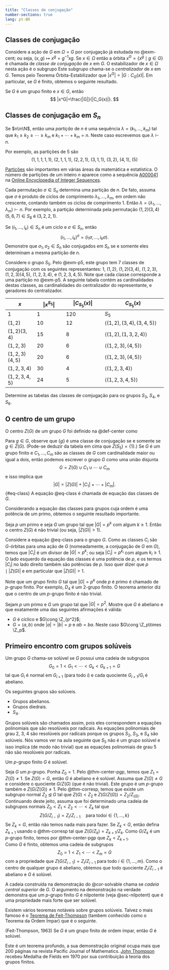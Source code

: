 ```yaml
---
title: "Classes de conjugação"
number-sections: true
lang: pt-BR
---
```


## Classes de conjugação




Considere a ação de $G$ em $\Omega=G$ por conjugação já estudada no @exm-cent; ou seja, $(x,g)\mapsto x^g=g^{-1}xg$. Se $x\in \Omega$ então a órbita $x^G=\{x^g \mid g\in G\}$ é chamada de *classe de conjugação* de $x$ em $G$. O estabilizador de $x\in \Omega$ nesta ação é o subgrupo
\begin{eqnarray*}
G_x&=&C_G(x)=\{g\in G\mid g^{-1}xg= x\}\\&=&\{g\in G\mid xg= gx\}.
\end{eqnarray*}
Este subgrupo chama-se o *centralizador* de $x$ em $G$. Temos pelo Teorema Órbita-Estabilizador que $|x^G|=|G:C_G(x)|$. Em particular, se $G$ é finito, obtemos o seguinte resultado.

:::{#prp-class-cent}
Se $G$ é um grupo finito e $x\in G$, então
$$
|x^G|=\frac{|G|}{|C_G(x)|}.
$$
:::

## Classes de conjugação em $S_n$

:::{#def-partition}
Se $n\in\N$, então uma *partição* de $n$ é uma sequẽncia $\lambda=(k_1,\ldots,k_m)$ tal que  $k_1\geq k_2\geq\cdots\geq k_m$ e $k_1+\cdots+k_m=n$. Neste caso escrevemos que 
$\lambda\vdash n$. 
:::

:::{#exm-p5}
Por exemplo, as partições de $5$ são 
$$
(1,1,1,1,1),\ (2,1,1,1),\ (2,2,1),\ (3,1,1),\ (3,2),\ (4,1),\ (5) 
$$
:::

[Partições](https://en.wikipedia.org/wiki/Integer_partition) são importantes em várias áreas da matemática e estatística. O número de partições de um inteiro $n$ aparece como a sequência [A000041](https://oeis.org/A000041) na [Online Encyclopedia of Integer Sequences](https://oeis.org/).

:::{#exm-perm-part}
Cada permutação $\sigma\in S_n$ determina uma partição de $n$. De fato, assuma que $\sigma$ é produto de ciclos de comprimento $\lambda_1,\ldots,\lambda_m$, em ordem não crescente, contando também os ciclos de comprimento $1$. Então $\lambda=(\lambda_1,\ldots,\lambda_m)\vdash n$. Por exemplo, a partição determinada pela permutação $(1,2)(3,4)(5,6,7)\in S_8$ é $(3,2,2,1)$. 
:::

:::{#exr-class-cent}
Se $(i_1,\ldots,i_k)\in S_n$ é um ciclo e $\sigma\in S_n$, então 
$$ 
    (i_1,\ldots,i_k)^\sigma=(i_1\sigma,\ldots,i_k\sigma). 
$$
Demonstre que $\sigma_1,\sigma_2\in S_n$ são conjugados em $S_n$ se e somente eles determinam a mesma partição de $n$. 
:::

:::{#exm-classes-s5}
Considere o grupo $S_5$. Pelo @exm-p5, este grupo tem 7 classes de conjugação com os seguintes representantes: $1$, $(1,2)$, $(1,2)(3,4)$, $(1,2,3)$, $(1,2,3)(4,5)$, $(1,2,3,4)$, e $(1,2,3,4,5)$. Note que cada classe corresponde a uma partição no @exm-p5. A seguinte tabela contém as cardinalidades destas classes, as cardinalidades do centralizador do representante, e geradores do centralizador.


| $x$                | $|x^{S_5}|$        | $|C_{S_5}(x)|$           | $C_{S_5}(x)$                           | 
| ------------------ | ------------------ | ------------------------ | -------------------------------------- |
| $1$                | $1$                | $120$                    | $S_5$                                  |
| $(1,2)$            | $10$               | $12$                     | $\left<(1,2),(3,4),(3,4,5)\right>$     | 
| $(1,2)(3,4)$       | $15$               | $8$                      | $\left<(1,2),(1,3,2,4)\right>$         |   
| $(1,2,3)$          | $20$               | $6$                      | $\left<(1,2,3),(4,5)\right>$           |
| $(1,2,3)(4,5)$     | $20$               | $6$                      | $\left<(1,2,3),(4,5)\right>$           |
| $(1,2,3,4)$        | $30$               | $4$                      | $\left<(1,2,3,4)\right>$               |
| $(1,2,3,4,5)$      | $24$               | $5$                      | $\left<(1,2,3,4,5)\right>$
:::

:::{#exr-s6}
Determine as tabelas das classes de comjugação para os grupos $S_3$, $S_4$, e $S_6$. 
:::

## O centro de um grupo {#sec-centro}

O centro $Z(G)$ de um grupo $G$ foi definido na @def-center como
\begin{eqnarray*}
Z(G)&=&\{g\in G\mid gh=hg\mbox{ para todo }h\in G\}\\&=&\{g\in G\mid g^h=g\mbox{ para todo }h\in G\}.
\end{eqnarray*}


Para $g\in G$, observe que $\{g\}$ é uma classe de conjugação se e somente se $g\in Z(G)$. (Pode-se deduzir da tabela em cima que $Z(S_5)=\{1\}$.) Se $G$ é um grupo finito e $C_1,\ldots,C_m$ são as classes de $G$ com cardinalidade maior ou igual a dois, então podemos escrever o grupo $G$ como uma união disjunta
$$
G=Z(G)\cup C_1\cup\cdots\cup C_m
$$
e isso implica que
$$
|G|=|Z(G)|+ |C_1|+\cdots+|C_m|.
$${#eq-class}
A equação @eq-class é chamada de equação das classes de $G$.

Considerando a equação das classes para grupos cuja ordem é uma potência de um primo, obtemos o seguinte resultado importante.

:::{#thm-center-pgp}
Seja $p$ um primo e seja $G$ um grupo tal que $|G|=p^k$ com algum $k\geq 1$. Então o centro $Z(G)$ é não trivial (ou seja, $|Z(G)|>1$).
:::

:::{.proof}
Considere a equação @eq-class para o grupo $G$. Como as classes $C_i$ são $G$-órbitas para uma ação de $G$ (nomeadamente, a conjugação de $G$ em $G$), temos que $|C_i|$ é um divisor de $|G|=p^k$; ou seja $|C_i|=p^{k_i}$ com algum $k_i\geq 1$. O lado esquerdo da equação das classes é uma potência de $p$, e os termos $|C_i|$ no lado direito também são potências de $p$. Isso quer dizer que $p\mid |Z(G)|$ e em particular que $|Z(G)|>1$.
:::

Note que um grupo finito $G$ tal que $|G|=p^k$ onde $p$ é primo é chamado de $p$-grupo finito. Por exemplo, $D_4$ é um 2-grupo finito. O teorema anterior diz que o centro de um $p$-grupo finito é não trivial.


:::{#exr-grp-p2}
Sejam $p$ um primo e $G$ um grupo tal que $|G|=p^2$. Mostre que $G$ é abeliano e que exatamente uma das seguintes afirmações é válida:

* $G$ é cíclico e $G\cong \Z_{p^2}$;
* $G=\left<a,b\right>$ onde $|a|=|b|=p$ e $ab=ba$. Neste caso $G\cong \Z_p\times \Z_p$. 
:::

## Primeiro encontro com grupos solúveis {#sec-soluble}

:::{#def-solvable2}
Um grupo $G$ chama-se solúvel se $G$ possui uma cadeia de subgrupos
$$
G_0=1<G_1<\cdots<G_{k}<G_{k+1}=G
$$
tal que $G_i$ é normal em $G_{i+1}$ (para todo $i$) e cada quociente $G_{i+1}/G_{i}$ é abeliano.
:::

:::{#exm-solvable}
Os seguintes grupos são solúveis.

* Grupos abelianos.
* Grupos diedrais.
* $S_4$.
:::

Grupos solúveis são chamados assim, pois eles correspondem a equações polinomiais que são resolúveis por radicais. As equações polinomiais de grau 2, 3, 4 são resolúveis por radicais porque os grupos $S_2$, $S_3$, e $S_4$ são solúveis. Nós vamos ver na aula seguinte que $S_5$ não é um grupo solúvel e isso implica (de modo não trivial) que as equações polinomiais de grau 5 não são resolúveis por radicais.

:::{#cor-solvable}
Um $p$-grupo finito $G$ é solúvel.
:::

:::{.proof}
Seja $G$ um $p$-grupo. Ponha $Z_0=1$. Pelo @thm-center-pgp, temos que $Z_1=Z(G)\neq 1$. Se $Z(G)=G$, então $G$ é abeliano e é solúvel. Assuma que $Z(G)\neq G$ e considere o quociente $G/Z(G)$ (que é não trivial). Este grupo é um $p$-grupo também e $Z(G/Z(G))\neq 1$. Pelo @thm-corresp, temos que existe um subgrupo normal $Z_2\unlhd G$ tal que $Z(G)< Z_2$ e $Z(G/Z(G))=Z_2/Z_(G)$. Continuando deste jeito, assuma que foi determinado uma cadeia de subgrupos normais $Z_0<Z_1<Z_2<\cdots<Z_k$ tal que 
$$
Z(G/Z_{i-1})=Z_i/Z_{i-1}\quad\mbox{para todo}i\in\{1,\ldots,k\}
$$
Se $Z_k=G$, então não temos nada mais para fazer. Se $Z_k<G$, então defina $Z_{k+1}$ usando o @thm-corresp tal que $Z(G/Z_k)=Z_{k+1}/Z_k$. Como $G/Z_k$ é um $p$-grupo finito, temos por @thm-center-pgp que $Z_k<Z_{k+1}$.  
Como $G$ é finito, obtemos uma cadeia de subgrupos 
$$
Z_0=1<Z_1<\cdots<Z_m=G
$$
com a propriedade que $Z(G/Z_{i-1})=Z_{i}/Z_{i-1}$ para todo $i\in\{1,\ldots,m\}$. Como o centro de qualquer grupo é abeliano, obtemos que todo quociente $Z_i/Z_{i-1}$ é abeliano e $G$ é solúvel. 
:::

A cadeia construída na demonstração do @cor-solvable chama se *cadeia central superior* de $G$. O argumento na demonstração na verdade demonstra que um $p$-grupo finito $G$ é nilpotente (veja @sec-nilpotent) que é uma propriedade mais forte que ser solúvel.

Existem vários teoremas notáveis sobre grupos solúveis. Talvez o mais famoso é o [Teorema de Feit-Thompson](https://en.wikipedia.org/wiki/Feit%E2%80%93Thompson_theorem) (tambem conhecido como o Teorema da Ordem Ímpar) que é o seguinte.

:::{#thm-feit-thompson}
(Feit-Thompson, 1963)
Se $G$ é um grupo finito de ordem ímpar, então $G$ é solúvel.
:::

Este é um teorema profundo, a sua demonstração original  ocupa mais que 200 páginas na revista Pacific Journal of Mathematics.   [John Thompson](https://en.wikipedia.org/wiki/John_G._Thompson) recebeu Medalha de Fields em 1970 por sua contribuição à teoria dos grupos finitos. 